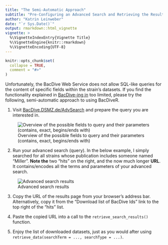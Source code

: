 ```yaml
---
title: "The Semi-Automatic Approach"
subtitle: "Pre-Configuring an Advanced Search and Retrieving the Results"
author: "Katrin Leinweber"
date: "`r Sys.Date()`"
output: rmarkdown::html_vignette
vignette: >
  %\VignetteIndexEntry{Vignette Title}
  %\VignetteEngine{knitr::rmarkdown}
  %\VignetteEncoding{UTF-8}
---
```


```r
knitr::opts_chunk$set(
  collapse = TRUE,
  comment = "#>"
)
```

Unfortunately, the BacDive Web Service does not allow SQL-like queries for the
content of specific fields within the strain's datasets. If you find the 
functionality explained in [BacDive-ing in][dive-in] too limited, please try 
the following, semi-automatic approach to using BacDiveR. 

1. Visit [BacDive.DSMZ.de/AdvSearch](https://bacdive.dsmz.de/advsearch) and 
prepare the query you are interested in.

![Overview of the possible fields to query and their parameters (contains, exact, begins/ends with)](advanced-search.png)

2. Run your advanced search (query). In the below example, I simply searched for
all strains whose publication includes someone named "Miller". **Note the** two 
"hits" on the right, and the now much longer **URL**. It contains/encodes all 
the terms and parameters of your advanced search.

![Advanced search results](advanced-search-Miller.png)

3. Copy the URL of the results page from your browser's address bar. 
Alternatively, copy it from the "Download list of BacDive Ids" link to the top
right of the "hits" list.

1. Paste the copied URL into a call to the `retrieve_search_results()` function.

1. Enjoy the list of downloaded datasets, just as you would after using
`retrieve_data(searchTerm = ..., searchType = ...)`.

[dive-in]: https://tibhannover.github.io/BacDiveR/articles/BacDive-ing-in.html

